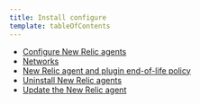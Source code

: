 ```yaml
---
title: Install configure
template: tableOfContents
---
```


* [Configure New Relic agents](/docs/using-new-relic/cross-product-functions/install-configure/configure-agent)
* [Networks](/docs/using-new-relic/cross-product-functions/install-configure/networks)
* [New Relic agent and plugin end-of-life policy](/docs/using-new-relic/cross-product-functions/install-configure/new-relic-agent-plugin-end-life-policy)
* [Uninstall New Relic agents](/docs/using-new-relic/cross-product-functions/install-configure/uninstall-agent)
* [Update the New Relic agent](/docs/using-new-relic/cross-product-functions/install-configure/update-new-relic-agent)

